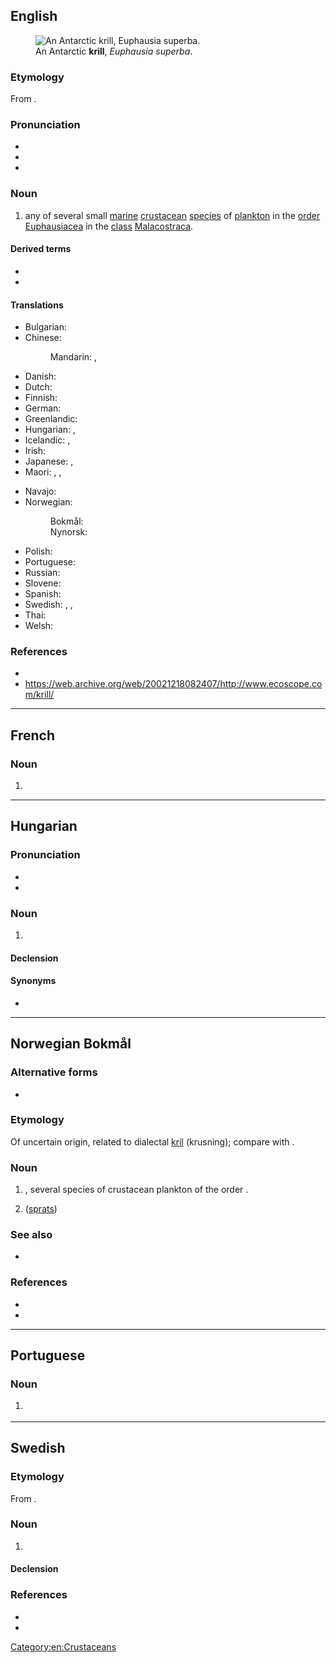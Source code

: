 {{also|Krill}}
==English==
[[File:Antarctic_krill_(Euphausia_superba).jpg|thumb|An Antarctic '''krill''', ''Euphausia superba''.]]

===Etymology===
From {{der|en|no|kril||fry of fish}}.

===Pronunciation===
* {{IPA|en|/kɹɪl/}}
* {{audio|en|LL-Q1860 (eng)-Vealhurl-krill.wav |Audio (UK)}}
* {{rhymes|en|ɪl|s=1}}

===Noun===
{{en-noun|krill|s}}

# any of several small [[marine]] [[crustacean]] [[species]] of [[plankton]] in the [[order]] [[Euphausiacea]] in the [[class]] [[Malacostraca]].

====Derived terms====
* {{vern|Antarctic krill}}
* {{vern|northern krill}}

====Translations====
{{trans-top|small marine crustacean}}
* Bulgarian: {{t+|bg|крил|m}}
* Chinese:
*: Mandarin: {{t|cmn|磷蝦|sc=Hani}}, {{t|cmn|磷虾|tr=línxiā|sc=Hani}}
* Danish: {{t|da|krill|c}}
* Dutch: {{t+|nl|krill}}
* Finnish: {{t+|fi|krilli}}
* German: {{t|de|Krill|m}}
* Greenlandic: {{t|kl|illeraq}}
* Hungarian: {{t|hu|krill}}, {{t|hu|világítórák}}
* Icelandic: {{t|is|ljósáta}}, {{t+|is|kríli|n}}
* Irish: {{t|ga|crill|m}}
* Japanese: {{t|ja|沖醤蝦|tr=[[オキアミ]], okiami|sc=Jpan}}, {{t|ja|オキアミ|tr=okiami}}
* Maori: {{t|mi|kōura rangi}}, {{t|mi|kōurariki}}, {{t|mi|uraura}}
{{trans-mid}}
* Navajo: {{t|nv|táłtłʼááh chʼoshchilí}}
* Norwegian:
*: Bokmål: {{t|nb|krill|m}}
*: Nynorsk: {{t|nn|kril|m}}
* Polish: {{t+|pl|kryl|m}}
* Portuguese: {{t+|pt|krill|m}}
* Russian: {{t+|ru|криль|m}}
* Slovene: {{t|sl|kril|m}}
* Spanish: {{t|es|kril|m}}
* Swedish: {{t|sv|lysräka|c}}, {{t|sv|lyskräfta|c}}, {{t|sv|krill|c}}
* Thai: {{t+|th|เคย}}
* Welsh: {{t|cy|cril|m}}
{{trans-bottom}}

===References===
* {{pedia}}
* [https://web.archive.org/web/20021218082407/http://www.ecoscope.com/krill/ https://web.archive.org/web/20021218082407/http://www.ecoscope.com/krill/]

[[Category:en:Crustaceans]]

----

==French==

===Noun===
{{fr-noun|m}}

# {{l|en|krill}}

----

==Hungarian==
{{wikipedia|lang=hu}}

===Pronunciation===
* {{hu-IPA}}
* {{rhymes|hu|ilː|s=1}}

===Noun===
{{hu-noun|pl=krillek}}

# {{l|en|krill}}

====Declension====
{{hu-infl-nom|krille|e|-}}{{hu-pos-etek|krill|j|jei}}

====Synonyms====
* {{l|hu|világítórák}}

{{topics|hu|Crustaceans}}

----

==Norwegian Bokmål==
{{wp|lang=nb}}

===Alternative forms===
* {{nb-fcon|2005}} {{l|nb|kril}}

===Etymology===
Of uncertain origin, related to dialectal [[kril]] (krusning); compare with {{cog|is|kríli}}.

===Noun===
{{nb-noun-m1}}

# {{l|en|krill}}, several species of crustacean plankton of the order {{m|mul|Euphausiacea}}. {{topics|nb|Crustaceans}}
#{{lb|nb|dialectal}} {{synonym of|nb|småsild|nocap=1}} ([[sprats]])

===See also===
* {{l-nn|kril}}

===References===
* {{R:BD}}
* {{R:NAOB|krill_3}}

----

==Portuguese==

===Noun===
{{pt-noun|m|#s|pl2=+}}

# {{l|en|krill}} {{gloss|small marine crustacean of the class [[Malacostraca]]}}

----

==Swedish==

===Etymology===
From {{der|sv|no|-}} {{m|nb|krill}}.

===Noun===
{{sv-noun|n}}

# {{lb|sv|usually|collectively}} {{l|en|krill}}

====Declension====
{{sv-noun-unc-irreg-c|2=krillen}}

===References===
* {{R:svenska.se|saol}}
* {{R:svenska.se|so}}